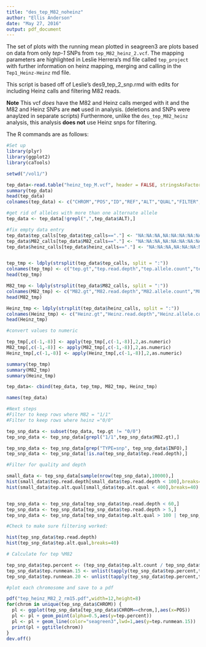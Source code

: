 ```yaml
---
title: "des_tep_M82_noheinz"
author: "Ellis Anderson"
date: "May 27, 2016"
output: pdf_document
---
```


The set of plots with the running mean plotted in seagreen3 are plots based on data from only _tep-1_ SNPs from `tep_M82_heinz_2.vcf`. The mapping parameters are highlighted in Leslie Herrera's md file called `tep_project` with further information on heinz mapping, merging and calling in the `Tep1_Heinz-Heinz` md file.

This script is based off of Leslie's des9_tep_2_snp.rmd with edits for including Heinz calls and filtering M82 reads.

**Note** This vcf _does_ have the M82 and Heinz calls merged with it and the M82 and Heinz SNPs are **not** used in analysis. (deletions and SNPs were anaylzed in separate scripts) Furthermore, unlike the `des_tep_M82_heinz` analysis, this analysis __does not__ use Heinz snps for filtering.


The R commands are as follows:

```r
#Set up
library(plyr)
library(ggplot2)
library(caTools)

setwd("/vol1/")

tep_data<-read.table("heinz_tep_M.vcf", header = FALSE, stringsAsFactors=FALSE)
summary(tep_data)
head(tep_data)
colnames(tep_data) <- c("CHROM","POS","ID","REF","ALT","QUAL","FILTER","INFO","FORMAT","tep_calls","M82_calls","heinz_calls")

#get rid of alleles with more than one alternate allele
tep_data <- tep_data[!grepl(",",tep_data$ALT),]

#fix empty data entry
tep_data$tep_calls[tep_data$tep_calls=="."] <- "NA:NA:NA,NA:NA:NA:NA:NA:NA,NA,NA"
tep_data$M82_calls[tep_data$M82_calls=="."] <- "NA:NA:NA,NA:NA:NA:NA:NA:NA,NA,NA"
tep_data$heinz_calls[tep_data$heinz_calls=="."] <- "NA:NA:NA,NA:NA:NA:NA:NA:NA,NA,NA"


tep_tmp <- ldply(strsplit(tep_data$tep_calls, split = ":"))
colnames(tep_tmp) <- c("tep.gt","tep.read.depth","tep.allele.count","tep.ref.count","tep.ref.qual","tep.alt.count","tep.alt.qual","tep.gt.likeli")
head(tep_tmp)

M82_tmp <- ldply(strsplit(tep_data$M82_calls, split = ":"))
colnames(M82_tmp) <- c("M82.gt","M82.read.depth","M82.allele.count","M82.ref.depth","M82.ref.qual","M82.alt.depth","M82.alt.qual","M82.lik")
head(M82_tmp)

Heinz_tmp <- ldply(strsplit(tep_data$heinz_calls, split = ":"))
colnames(Heinz_tmp) <- c("Heinz.gt","Heinz.read.depth","Heinz.allele.count","Heinz.ref.depth","Heinz.ref.qual","Heinz.alt.depth","Heinz.alt.qual","Heinz.lik")
head(Heinz_tmp)

#convert values to numeric

tep_tmp[,c(-1,-8)] <- apply(tep_tmp[,c(-1,-8)],2,as.numeric)
M82_tmp[,c(-1,-8)] <- apply(M82_tmp[,c(-1,-8)],2,as.numeric)
Heinz_tmp[,c(-1,-8)] <- apply(Heinz_tmp[,c(-1,-8)],2,as.numeric)

summary(tep_tmp)
summary(M82_tmp)
summary(Heinz_tmp)

tep_data<- cbind(tep_data, tep_tmp, M82_tmp, Heinz_tmp)

names(tep_data)

#Next steps
#Filter to keep rows where M82 = "1/1"
#Filter to keep rows where heinz ="0/0"

tep_snp_data <- subset(tep_data, tep.gt != "0/0")
tep_snp_data <- tep_snp_data[grepl("1/1",tep_snp_data$M82.gt),]

tep_snp_data <- tep_snp_data[grep("TYPE=snp", tep_snp_data$INFO),]
tep_snp_data <- tep_snp_data[!is.na(tep_snp_data$tep.read.depth),]

#Filter for quality and depth

small_data <- tep_snp_data[sample(nrow(tep_snp_data),10000),]
hist(small_data$tep.read.depth[small_data$tep.read.depth < 100],breaks=50)
hist(small_data$tep.alt.qual[small_data$tep.alt.qual < 400],breaks=40)


tep_snp_data <- tep_snp_data[tep_snp_data$tep.read.depth < 60,]
tep_snp_data <- tep_snp_data[tep_snp_data$tep.read.depth > 5,]
tep_snp_data <- tep_snp_data[tep_snp_data$tep.alt.qual > 100 | tep_snp_data$tep.ref.qual > 100,]

#Check to make sure filtering worked:

hist(tep_snp_data$tep.read.depth)
hist(tep_snp_data$tep.alt.qual,breaks=40)

# Calculate for tep %M82

tep_snp_data$tep.percent <- (tep_snp_data$tep.alt.count / tep_snp_data$tep.read.depth)*100
tep_snp_data$tep.runmean.15 <- unlist(tapply(tep_snp_data$tep.percent,tep_snp_data$CHROM,runmean,k=15,endrule="constant"))
tep_snp_data$tep.runmean.20 <- unlist(tapply(tep_snp_data$tep.percent,tep_snp_data$CHROM,runmean,k=20,endrule="constant"))

#plot each chromosome and save to a pdf

pdf("tep_heinz_M82_2_rm15.pdf",width=12,height=8)
for(chrom in unique(tep_snp_data$CHROM)) {
  pl <- ggplot(tep_snp_data[tep_snp_data$CHROM==chrom,],aes(x=POS))
  pl <- pl + geom_point(alpha=0.5,aes(y=tep.percent))
  pl <- pl + geom_line(color="seagreen3",lwd=1,aes(y=tep.runmean.15))
  print(pl + ggtitle(chrom))
}
dev.off()
```
